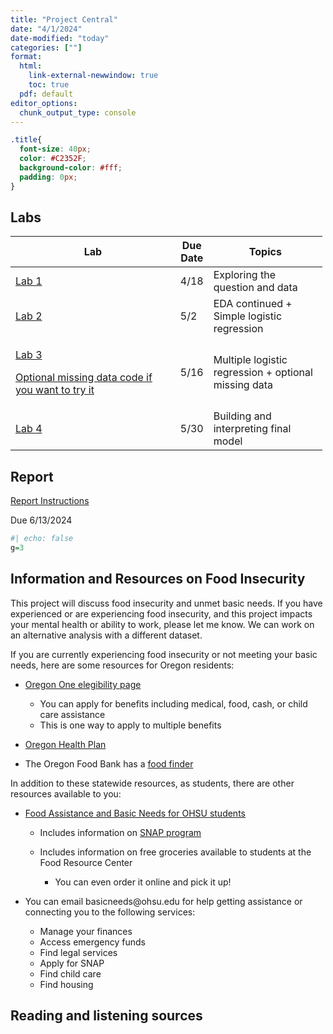 ```yaml
---
title: "Project Central"
date: "4/1/2024"
date-modified: "today"
categories: [""]
format: 
  html:
    link-external-newwindow: true
    toc: true
  pdf: default
editor_options: 
  chunk_output_type: console
---
```


```css
.title{
  font-size: 40px;
  color: #C2352F;
  background-color: #fff;
  padding: 0px;
}
```

## Labs

+-------------------------------------------------------------------------------+----------+------------------------------------------------------+
| Lab                                                                           | Due Date | Topics                                               |
+===============================================================================+==========+======================================================+
| [Lab 1](/project/Lab_01_instructions.qmd)                                     | 4/18     | Exploring the question and data                      |
+-------------------------------------------------------------------------------+----------+------------------------------------------------------+
| [Lab 2](/project/Lab_02_instructions.qmd)                                     | 5/2      | EDA continued + Simple logistic regression           |
+-------------------------------------------------------------------------------+----------+------------------------------------------------------+
| [Lab 3](/project/Lab_03_instructions.qmd)                                     | 5/16     | Multiple logistic regression + optional missing data |
|                                                                               |          |                                                      |
| [Optional missing data code if you want to try it](/project/Missing_data.qmd) |          |                                                      |
+-------------------------------------------------------------------------------+----------+------------------------------------------------------+
| [Lab 4](/project/Lab_04_instructions.qmd)                                     | 5/30     | Building and interpreting final model                |
+-------------------------------------------------------------------------------+----------+------------------------------------------------------+

## Report

[Report Instructions](/project/Project_report_instructions.qmd)

Due 6/13/2024

```r
#| echo: false
g=3
```

## Information and Resources on Food Insecurity

This project will discuss food insecurity and unmet basic needs. If you have experienced or are experiencing food insecurity, and this project impacts your mental health or ability to work, please let me know. We can work on an alternative analysis with a different dataset.

If you are currently experiencing food insecurity or not meeting your basic needs, here are some resources for Oregon residents:

-   [Oregon One elegibility page](https://one.oregon.gov/)

    -   You can apply for benefits including medical, food, cash, or child care assistance
    -   This is one way to apply to multiple benefits

-   [Oregon Health Plan](https://www.oregon.gov/oha/hsd/ohp/pages/splash.aspx)

-   The Oregon Food Bank has a [food finder](https://foodfinder.oregonfoodbank.org/)

In addition to these statewide resources, as students, there are other resources available to you:

-   [Food Assistance and Basic Needs for OHSU students](https://www.ohsu.edu/education/food-assistance-and-basic-needs)

    -   Includes information on [SNAP program](https://www.oregon.gov/odhs/food/pages/snap.aspx)

    -   Includes information on free groceries available to students at the Food Resource Center

        -   You can even order it online and pick it up!

-   You can email basicneeds\@ohsu.edu for help getting assistance or connecting you to the following services:

    -   Manage your finances
    -   Access emergency funds
    -   Find legal services
    -   Apply for SNAP
    -   Find child care
    -   Find housing

## Reading and listening sources
